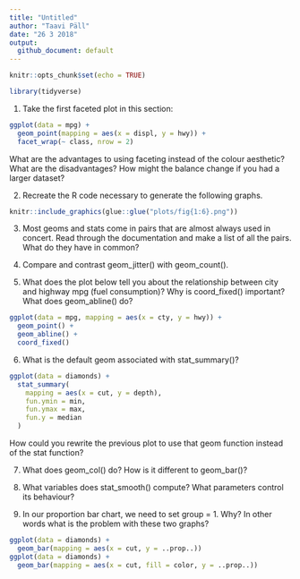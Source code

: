 ```yaml
---
title: "Untitled"
author: "Taavi Päll"
date: "26 3 2018"
output: 
  github_document: default
---
```


```r
knitr::opts_chunk$set(echo = TRUE)
```

```r
library(tidyverse)
```


1) Take the first faceted plot in this section:
```r
ggplot(data = mpg) + 
  geom_point(mapping = aes(x = displ, y = hwy)) + 
  facet_wrap(~ class, nrow = 2)
```

What are the advantages to using faceting instead of the colour aesthetic? What are the disadvantages? How might the balance change if you had a larger dataset?

2) Recreate the R code necessary to generate the following graphs.
```r
knitr::include_graphics(glue::glue("plots/fig{1:6}.png"))
```

3) Most geoms and stats come in pairs that are almost always used in concert. Read through the documentation and make a list of all the pairs. What do they have in common?

4) Compare and contrast geom_jitter() with geom_count().

5) What does the plot below tell you about the relationship between city and highway mpg (fuel consumption)? Why is coord_fixed() important? What does geom_abline() do?
```r
ggplot(data = mpg, mapping = aes(x = cty, y = hwy)) +
  geom_point() + 
  geom_abline() +
  coord_fixed()
```

6) What is the default geom associated with stat_summary()?

```r
ggplot(data = diamonds) + 
  stat_summary(
    mapping = aes(x = cut, y = depth),
    fun.ymin = min,
    fun.ymax = max,
    fun.y = median
  )
```
 How could you rewrite the previous plot to use that geom function instead of the stat function?
 
 
7) What does geom_col() do? How is it different to geom_bar()?

8) What variables does stat_smooth() compute? What parameters control its behaviour?

9) In our proportion bar chart, we need to set group = 1. Why? In other words what is the problem with these two graphs?
```r
ggplot(data = diamonds) + 
  geom_bar(mapping = aes(x = cut, y = ..prop..))
ggplot(data = diamonds) + 
  geom_bar(mapping = aes(x = cut, fill = color, y = ..prop..))
```
